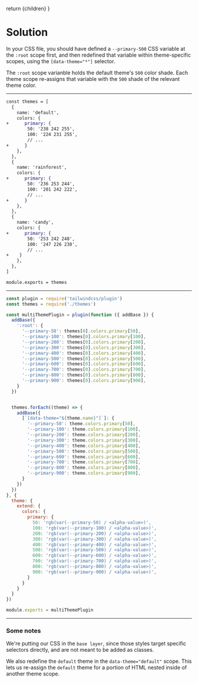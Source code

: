 

  return <MarkdownWrapper>{children}</MarkdownWrapper>
}

# Solution

In your CSS file, you should have defined a `--primary-500` CSS variable at the `:root` scope first, and then redefined that variable within theme-specific scopes, using the `[data-theme="*"]` selector.

The `:root` scope varianble holds the default theme's `500` color shade. Each theme scope re-assigns that variable with the `500` shade of the relevant theme color.

---

<Reveal fileName="themes.js">

```diff
const themes = [
  {
    name: 'default',
    colors: {
+      primary: {
        50: '238 242 255',
        100: '224 231 255',
        // ...
+      }
    },
  },
  {
    name: 'rainforest',
    colors: {
+      primary: {
        50: '236 253 244',
        100: '201 242 222',
        // ...
+      }
    },
  },
  {
    name: 'candy',
    colors: {
+      primary: {
        50: '253 242 248',
        100: '247 226 238',
        // ...
+    }
    },
  },
]

module.exports = themes

```

</Reveal>

---

<Reveal fileName="multi-theme-plugin.js">

```js
const plugin = require('tailwindcss/plugin')
const themes = require('./themes')

const multiThemePlugin = plugin(function ({ addBase }) {
  addBase({
    ':root': {
      '--primary-50': themes[0].colors.primary[50],
      '--primary-100': themes[0].colors.primary[100],
      '--primary-200': themes[0].colors.primary[200],
      '--primary-300': themes[0].colors.primary[300],
      '--primary-400': themes[0].colors.primary[400],
      '--primary-500': themes[0].colors.primary[500],
      '--primary-600': themes[0].colors.primary[600],
      '--primary-700': themes[0].colors.primary[700],
      '--primary-800': themes[0].colors.primary[800],
      '--primary-900': themes[0].colors.primary[900],
    }
  })


  themes.forEach((theme) => {
    addBase({
      [`[data-theme="${theme.name}"]`]: {
        '--primary-50': theme.colors.primary[50],
        '--primary-100': theme.colors.primary[100],
        '--primary-200': theme.colors.primary[200],
        '--primary-300': theme.colors.primary[300],
        '--primary-400': theme.colors.primary[400],
        '--primary-500': theme.colors.primary[500],
        '--primary-600': theme.colors.primary[600],
        '--primary-700': theme.colors.primary[700],
        '--primary-800': theme.colors.primary[800],
        '--primary-900': theme.colors.primary[900],
      }
    })
  })
}, {
  theme: {
    extend: {
      colors: {
        primary: {
          50: 'rgb(var(--primary-50) / <alpha-value>)',
          100: 'rgb(var(--primary-100) / <alpha-value>)',
          200: 'rgb(var(--primary-200) / <alpha-value>)',
          300: 'rgb(var(--primary-300) / <alpha-value>)',
          400: 'rgb(var(--primary-400) / <alpha-value>)',
          500: 'rgb(var(--primary-500) / <alpha-value>)',
          600: 'rgb(var(--primary-600) / <alpha-value>)',
          700: 'rgb(var(--primary-700) / <alpha-value>)',
          800: 'rgb(var(--primary-800) / <alpha-value>)',
          900: 'rgb(var(--primary-900) / <alpha-value>)',
        }
      }
    }
  }
})

module.exports = multiThemePlugin
```

</Reveal>

---

### Some notes

We're putting our CSS in the `base layer`, since those styles target specific selectors directly, and are not meant to be added as classes.

We also redefine the `default` theme in the `data-theme="default"` scope. This lets us re-assign the `default` theme for a portion of HTML nested inside of another theme scope.
